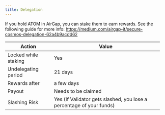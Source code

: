 ```yaml
---
title: Delegation
---
```


If you hold ATOM in AirGap, you can stake them to earn rewards. See the following guide for more info: https://medium.com/airgap-it/secure-cosmos-delegation-62a4b9acdd62

| Action               | Value                                                                |
| -------------------- | -------------------------------------------------------------------- |
| Locked while staking | Yes                                                                  |
| Undelegating period  | 21 days                                                              |
| Rewards after        | a few days                                                           |
| Payout               | Needs to be claimed                                                  |
| Slashing Risk        | Yes (If Validator gets slashed, you lose a percentage of your funds) |
